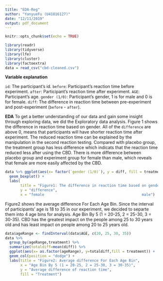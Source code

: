 ```yaml
---
title: "EDA-Reg"
author: "YanyueFu (U41816127)"
date: "12/11/2019"
output: pdf_document
---
```


```r
knitr::opts_chunk$set(echo = TRUE)
```

```r
library(readr)
library(tidyverse)
library(lfe)
library(cluster)
library(factoextra)
data = read_csv("cbd-cleaned.csv")
```
**Variable explanation**

`id`: The participant's id.
`before`: Participant's reaction time before experiment.
`after`: Participant's reaction time after experiment.
`AGE`: Participant's age.
`gender (1/0)`: Participant's gender, 1 is for male and 0 is for female.
`diff`: The difference in reaction time between pre-experiment and post-experiment (`before` - `after`).

**EDA**
To get a better understanding of our data and gain some insight through exploring data, we did the Exploratory data analysis. Figure 1 shows the difference in reaction time based on gender. All of the `difference` are above 0, means that participants will have shorter reaction time after experiment. The reduced reaction time can be explained by the manipulation in the second reaction testing. Compared with placebo group, the treatment group has less difference which indicats that the reaction time reduced less after using the CBD. There is more difference between placebo group and experiment group for female than male, which reveals that female are more easily affected by the CBD.



```r
data %>% ggplot(aes(x= factor(`gender (1/0)`), y = diff, fill = treatment))+
  geom_boxplot() +
  labs(
       title = "Figure1: The difference in reaction time based on gender",
       y = "difference",
       x = "female                                             male")
```

Figure2 shows the average difference For Each Age Bin. Since the interval of participants' age is 18 to 35 in our experiment, we decided to separte them into 4 age bins for analysis. Age Bin By 5 (1 = 20-25, 2 = 25-30, 3 = 30-35). CBD has the greatest impact on the people among 25 to 30 years old and has least impact on people among 20 to 25 years old.


```r
data$ageRange <- findInterval(data$AGE, c(20, 25, 30, 35))
data %>% 
  group_by(ageRange,treatment) %>% 
  summarize(totaldiff=mean(diff)) %>% 
  ggplot(aes(x= as.factor(ageRange), y=totaldiff,fill = treatment)) +
  geom_col(position = "dodge") +
  labs(title = "Figure2: Average difference For Each Age Bin", 
       x = "Age Bin By 5 (1 = 20-25, 2 = 25-30, 3 = 30-35)",
       y = "Average difference of reaction time", 
       fill = "Treatment") 
```








